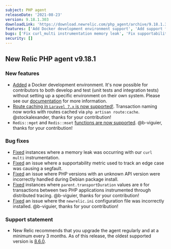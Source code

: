 ```yaml
---
subject: PHP agent
releaseDate: '2021-08-23'
version: 9.18.1.303
downloadLink: 'https://download.newrelic.com/php_agent/archive/9.18.1.303'
features: ['Add Docker development environment support', 'Add support for Route caching in Laravel 7.x', 'Add support for `Redis::mget` and `Redis::mset` functions']
bugs: ['Fix curl_multi instrumentation memory leak', 'Fix supportability metric causing a segfault', 'Fix incorrect handling of PHP versions with unknown API version during Debian package install', 'Fix `parent.transportDuration` value of 0 between two PHP applications instrumented through distributed tracing', 'Fix incorrect install of `newrelic.ini`']
security: []
---
```


## New Relic PHP agent v9.18.1

### New features

* [Added](https://github.com/newrelic/newrelic-php-agent/pull/162) a Docker development environment. It's now possible for contributors to both develop and test (unit tests and integration tests) without setting up a specific environment on their own system. Please see our [documentation](https://github.com/newrelic/newrelic-php-agent/blob/main/docs/dev_environment.md) for more information.
* [Route caching in `Laravel 7.x` is now supported!](https://github.com/newrelic/newrelic-php-agent/pull/174). Transaction naming now works with routes cached via `php artisan route:cache`. @stockalexander, thanks for your contribution!
* `Redis::mget` and `Redis::mset` [functions are now supported](https://github.com/newrelic/newrelic-php-agent/pull/156). @b-viguier, thanks for your contribution!

### Bug fixes

* [Fixed](https://github.com/newrelic/newrelic-php-agent/pull/161) instances where a memory leak was occurring with our `curl multi` instrumentation.
* [Fixed](https://github.com/newrelic/newrelic-php-agent/pull/176) an issue where a supportability metric used to track an edge case was causing a segfault.
* [Fixed](https://github.com/newrelic/newrelic-php-agent/issues/87) an issue where PHP versions with an unknown API version were incorrectly handled during Debian package install.
* [Fixed](https://github.com/newrelic/newrelic-php-agent/pull/164) instances where `parent.transportDuration` values are `0` for transactions between two PHP applications instrumented through distributed tracing. @b-viguier, thanks for your contribution!
* [Fixed](https://github.com/newrelic/newrelic-php-agent/pull/158) an issue where the `newrelic.ini` configuration file was incorrectly installed. @b-viguier, thanks for your contribution!

### Support statement

* New Relic recommends that you upgrade the agent regularly and at a minimum every 3 months. As of this release, the oldest supported version is [8.6.0](/docs/release-notes/agent-release-notes/php-release-notes/php-agent-860238/).
